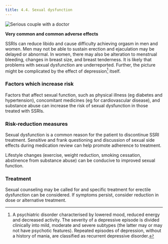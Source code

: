 ```yaml
---
title: 4.4. Sexual dysfunction
---
```



![Serious couple with a doctor](../../assets/con134806.jpg)

**Very common and common adverse effects**

SSRIs can reduce libido and cause difficulty achieving orgasm in men and women. Men may not be able to sustain erection and ejaculation may be delayed or abnormal. In women, there may also be alteration to menstrual bleeding, changes in breast size, and breast tenderness. It is likely that problems with sexual dysfunction are underreported. Further, the picture might be complicated by the effect of depression[^1] itself.

### Factors which increase risk

Factors that affect sexual function, such as physical illness (eg diabetes and hypertension), concomitant medicines (eg for cardiovascular disease), and substance abuse can increase the risk of sexual dysfunction in those treated with SSRIs.

### Risk-reduction measures

Sexual dysfunction is a common reason for the patient to discontinue SSRI treatment. Sensitive and frank questioning and discussion of sexual side effects during medication review can help promote adherence to treatment.

Lifestyle changes (exercise, weight reduction, smoking cessation, abstinence from substance abuse) can be conducive to improved sexual function.

### Treatment

Sexual counseling may be called for and specific treatment for erectile dysfunction can be considered. If symptoms persist, consider reduction in dose or alternative treatment.



[^1]: A psychiatric disorder characterised by lowered mood, reduced energy and decreased activity. The severity of a depressive episode is divided clinically into mild, moderate and severe subtypes (the latter may or may not have psychotic features). Repeated episodes of depression, without a history of mania, are classified as recurrent depressive disorder.

